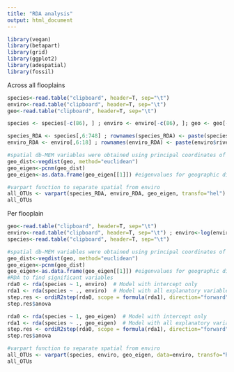 ```yaml
---
title: "RDA analysis"
output: html_document
---
```


```r
library(vegan)
library(betapart)
library(grid)
library(ggplot2)
library(adespatial)
library(fossil)
```

Across all flooplains
```r
species<-read.table("clipboard", header=T, sep="\t")
enviro<-read.table("clipboard", header=T, sep="\t")
geo<-read.table("clipboard", header=T, sep="\t")

species <- species[-c(86), ] ; enviro <- enviro[-c(86), ]; geo <- geo[-c(86), ]

species_RDA <- species[,6:748] ; rownames(species_RDA) <- paste(species$river, species$sampleID,sep=" ")
enviro_RDA <- enviro[,6:18] ; rownames(enviro_RDA) <- paste(enviro$river, enviro$sampleID,sep=" ")

#spatial db-MEM variables were obtained using principal coordinates of neighborhood matrix (PCNM).
geo_dist<-vegdist(geo, method="euclidean")
geo_eigen<-pcnm(geo_dist)
geo_eigen<-as.data.frame(geo_eigen[[1]]) #eigenvalues for geographic distance

#varpart function to separate spatial from enviro
all_OTUs <- varpart(species_RDA, enviro_RDA, geo_eigen, transfo="hel")
all_OTUs

```

Per flooplain
```r
geo<-read.table("clipboard", header=T, sep="\t")
enviro<-read.table("clipboard", header=T, sep="\t") ; enviro<-log(enviro+1)
species<-read.table("clipboard", header=T, sep="\t")
```
```r
#spatial db-MEM variables were obtained using principal coordinates of neighborhood matrix (PCNM).
geo_dist<-vegdist(geo, method="euclidean")
geo_eigen<-pcnm(geo_dist)
geo_eigen<-as.data.frame(geo_eigen[[1]]) #eigenvalues for geographic distance
#RDA to find significant variables
rda0 <- rda(species ~ 1, enviro)  # Model with intercept only
rda1 <- rda(species ~ ., enviro)  # Model with all explanatory variables
step.res <- ordiR2step(rda0, scope = formula(rda1), direction="forward")
step.res$anova

rda0 <- rda(species ~ 1, geo_eigen)  # Model with intercept only
rda1 <- rda(species ~ ., geo_eigen)  # Model with all explanatory variables
step.res <- ordiR2step(rda0, scope = formula(rda1), direction="forward")
step.res$anova

#varpart function to separate spatial from enviro
all_OTUs <- varpart(species, enviro, geo_eigen, data=enviro, transfo="hel")
all_OTUs

```
